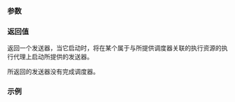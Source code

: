 {{cpp/execution/title|on}}
{{cpp/execution/navbar}}

{{ddcl|header=execution|since=c++26|
execution::sender auto on( execution::scheduler auto sched,
                           execution::sender auto snd );
}}

===参数===
{{par begin}}
{{par|sched|为将要执行的发送器提供执行代理}}
{{par|snd|要再 {{tt|sched}} 关联的执行资源上执行的工作}}
{{par end}}

===返回值===
返回一个发送器，当它启动时，将在某个属于与所提供调度器关联的执行资源的执行代理上启动所提供的发送器。

所返回的发送器没有完成调度器。

===示例===
{{example}}

{{langlinks|de|en|es|ja|ru}}
